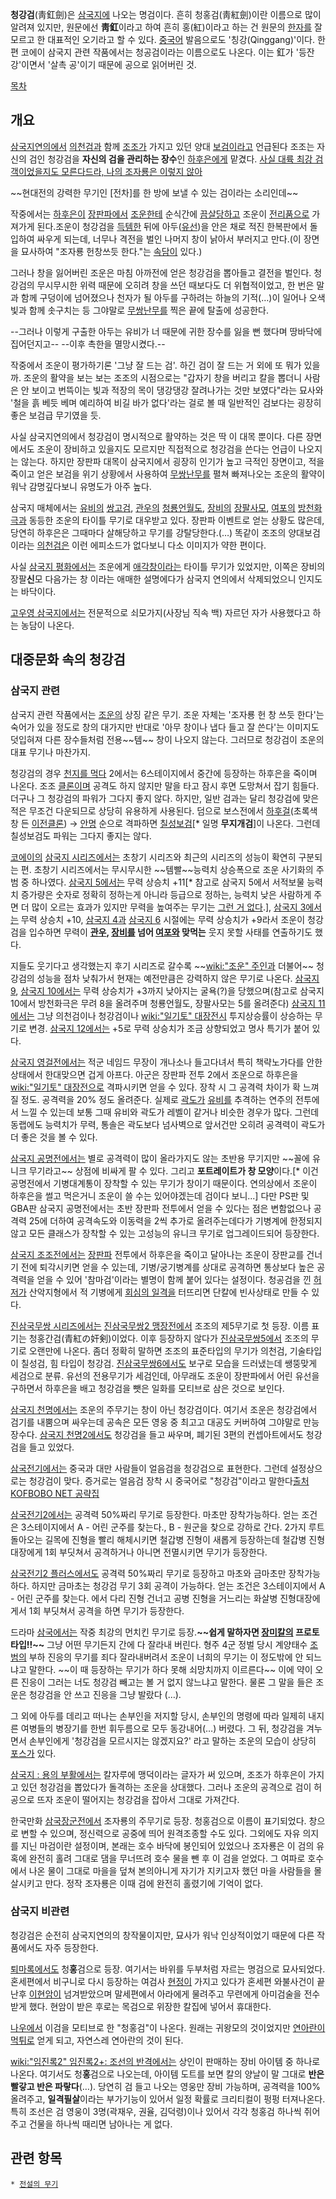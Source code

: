'''청강검'''(靑釭劍)은 [[삼국지]]에 나오는 명검이다. 흔히 청홍검(靑紅劍)이란 이름으로 많이 알려져 있지만, 원문에선 '''靑釭'''이라고 하여 흔히 홍(紅)이라고 하는 건 원문의 [[한자]]를 잘 모르고 한 대표적인 오기라고 할 수 있다. [[중국어]] 발음으로도 '칭강(Qinggang)'이다. 한편 코에이 삼국지 관련 작품에서는 청공검이라는 이름으로도 나온다. 이는 釭가 '등잔 강'이면서 '살촉 공'이기 때문에 공으로 읽어버린 것.

[[목차]]
== 개요  ==
[[삼국지연의]]에서 [[의천검]]과 함께 [[조조]]가 가지고 있던 양대 [[보검]]이라고 언급된다 조조는 자신의 검인 청강검을 '''자신의 검을 관리하는 장수'''인 [[하후은]]에게 맡겼다.
[http://1.bp.blogspot.com/-hciFDATi3qI/UShDdVcDPmI/AAAAAAAAAIY/XLfjNCfMbFQ/s1600/1.gif 사실 대륙 최강 검객이었을지도 모른다드라, 나의 조자룡은 이렇지 않아]

~~현대전의 강력한 무기인 [전차]를 한 방에 보낼 수 있는 검이라는 소리인데~~

작중에서는 [[하후은]]이 [[장판파]]에서 [[조운]]한테 순식간에 [[끔살]]당하고 조운이 [[전리품]]으로 가져가게 된다.조운이 청강검을 [[득템]]한 뒤에 아두([[유선]])을 안은 채로 적진 한복판에서 돌입하여 싸우게 되는데, 너무나 격전을 벌인 나머지 창이 낡아서 부러지고 만다.(이 장면을 묘사하여 "조자룡 헌창쓰듯 한다."는 [[속담]]이 있다.)

그러나 창을 잃어버린 조운은 마침 아까전에 얻은 청강검을 뽑아들고 결전을 벌인다. 청강검의 무시무시한 위력 때문에 오히려 창을 쓰던 때보다도 더 위협적이었고, 한 번은 말과 함께 구덩이에 넘어졌으나 천자가 될 아두를 구하려는 하늘의 기적(…)이 일어나 오색 빛과 함께 솟구치는 등 그야말로 [[무쌍난무]]를 찍은 끝에 탈출에 성공한다.

--그러나 이렇게 구출한 아두는 유비가 너 때문에 귀한 장수를 잃을 뻔 했다며 땅바닥에 집어던지고--
--이후 촉한을 멸망시켰다.--

작중에서 조운이 평가하기론 '그냥 잘 드는 검'. 하긴 검이 잘 드는 거 외에 또 뭐가 있을까. 조운의 활약을 보는 보는 조조의 시점으로는 "갑자기 창을 버리고 칼을 뽑더니 사람은 안 보이고 번뜩이는 빛과 적장의 목이 댕강댕강 잘려나가는 것만 보였다"라는 묘사와 '철을 흙 베듯 베며 예리하여 비길 바가 없다'라는 걸로 볼 때 일반적인 검보다는 굉장히 좋은 보검급 무기였을 듯.

사실 삼국지연의에서 청강검이 명시적으로 활약하는 것은 딱 이 대목 뿐이다. 다른 장면에서도 조운이 장비하고 있을지도 모르지만 직접적으로 청강검을 쓴다는 언급이 나오지는 않는다. 하지만 장판파 대목이 삼국지에서 굉장히 인기가 높고 극적인 장면이고, 적을 죽이고 얻은 보검을 위기 상황에서 사용하여 [[무쌍난무]]를 펼쳐 빠져나오는 조운의 활약이 워낙 감명깊다보니 유명도가 아주 높다.

삼국지 매체에서는 [[유비]]의 [[쌍고검]], [[관우]]의 [[청룡언월도]], [[장비]]의 [[장팔사모]], [[여포]]의 [[방천화극]]과 동등한 조운의 타이틀 무기로 대우받고 있다. 장판파 이벤트로 얻는 상황도 많은데, 당연히 하후은은 그때마다 살해당하고 무기를 강탈당한다.(…) 똑같이 조조의 양대보검이라는 [[의천검]]은 이런 에피소드가 없다보니 다소 이미지가 약한 편이다.

사실 [[삼국지 평화]]에서는 조운에게 [[애각창]]이라는 타이틀 무기가 있었지만, 이쪽은 장비의 장팔'''신'''모 다음가는 창 이라는 애매한 설명에다가 삼국지 연의에서 삭제되었으니 인지도는 바닥이다.

[[고우영 삼국지]]에서는 전문적으로 쇠모가지(사장님 직속 백) 자르던 자가 사용했다고 하는 농담이 나온다.
== 대중문화 속의 청강검 ==
=== 삼국지 관련 ===
삼국지 관련 작품에서는 [[조운]]의 상징 같은 무기. 조운 자체는 '조자룡 헌 창 쓰듯 한다'는 숙어가 있을 정도로 창의 대가지만 반대로 '아무 창이나 냅다 들고 잘 쓴다'는 이미지도 덧입혀져 다른 장수들처럼 전용~~템~~ 창이 나오지 않는다. 그러므로 청강검이 조운의 대표 무기나 마찬가지. 

청강검의 경우 [[천지를 먹다]] 2에서는 6스테이지에서 중간에 등장하는 하후은을 죽이며 나온다. 조조 [[클론]]이며 공격도 하지 않지만 말을 타고 잠시 후면 도망쳐서 잡기 힘들다. 더구나 그 청강검의 파워가 그다지 좋지 않다. 하지만, 일반 검과는 달리 청강검에 맞은 적은 무조건 다운되므로 상당히 유용하게 사용된다. 덤으로 보스전에서 [[하후걸]](초록색 창 든 [[이전]]클론) → [[안명]] 순으로 격파하면 [[칠성보검]][* 일명 '''무지개검''']이 나온다. 그런데 칠성보검도 파워는 그다지 좋지는 않다.

[[코에이]]의 [[삼국지 시리즈]]에서는 초창기 시리즈와 최근의 시리즈의 성능이 확연히 구분되는 편. 초창기 시리즈에서는 무시무시한 ~~템빨~~능력치 상승폭으로 조운 사기화의 주범 중 하나였다. [[삼국지 5]]에서는 무력 상승치 +11[* 참고로 삼국지 5에서 서적보물 능력치 증가량은 숫자로 정확히 정하는게 아니라 등급으로 정하는, 능력치 낮은 사람하게 주면 더 많이 오르는 효과가 있지만 무력을 높여주는 무기는 [[그런 거 없다]].], [[삼국지 3]]에서는 무력 상승치 +10, [[삼국지 4]]과 [[삼국지 6]] 시절에는 무력 상승치가 +9라서 조운이 청강검을 입수하면 무력이 '''[[관우]], [[장비]]를 넘어 [[여포]]와 맞먹는''' 웃지 못할 사태를 연출하기도 했다. 

지들도 웃기다고 생각했는지 후기 시리즈로 갈수록 ~~[[wiki:"조운" 주인]]과 더불어~~ 청강검의 성능을 점차 낮춰가서 현재는 예전만큼은 강력하지 않은 무기로 나온다. [[삼국지 9]], [[삼국지 10]]에서는 무력 상승치가 +3까지 낮아지는 굴욕(?)을 당했으며(참고로 삼국지10에서 방천화극은 무려 8을 올려주며 청룡언월도, 장팔사모는 5를 올려준다) [[삼국지 11]]에서는 그냥 의천검이나 청강검이나 [[wiki:"일기토" 대장전]]시 투지상승률이 상승하는 무기로 변경. [[삼국지 12]]에서는 +5로 무력 상승치가 조금 상향되었고 명사 특기가 붙어 있다.

[[삼국지 영걸전]]에서는 적군 네임드 무장이 개나소나 들고다녀서 특히 책략노가다를 안한 상태에서 한대맞으면 겁게 아프다. 아군은 장판파 전투 2에서 조운으로 하후은을 [[wiki:"일기토" 대장전]]으로 격파시키면 얻을 수 있다. 장착 시 그 공격력 차이가 확 느껴질 정도. 공격력을 20% 정도 올려준다. 실제로 [[곽도]]가 [[유비]]를 추격하는 연주의 전투에서 느낄 수 있는데 보통 그때 유비와 곽도가 레벨이 같거나 비슷한 경우가 많다. 그런데 동랩에도 능력치가 무력, 통솔은 곽도보다 넘사벽으로 앞서건만 오히려 공격력이 곽도가 더 좋은 것을 볼 수 있다.

[[삼국지 공명전]]에서는 별로 공격력이 많이 올라가지도 않는 초반용 무기지만 ~~꼴에 유니크 무기라고~~ 상점에 비싸게 팔 수 있다. 그리고 '''포트레이트가 창 모양'''이다.[* 이건 공명전에서 기병대계통이 장착할 수 있는 무기가 창이기 때문이다. 연의상에서 조운이 하후은을 썰고 먹은거니 조운이 쓸 수는 있어야겠는데 검이다 보니...] 다만 PS판 및 GBA판 삼국지 공명전에서는 초반 장판파 전투에서 얻을 수 있다는 점은 변함없으나 공격력 25에 더하여 공격속도와 이동력을 2씩 추가로 올려주는데다가 기병계에 한정되지 않고 모든 클래스가 장착할 수 있는 고성능의 유니크 무기로 업그레이드되어 등장한다.

[[삼국지 조조전]]에서는 [[장판파]] 전투에서 하후은을 죽이고 달아나는 조운이 장판교를 건너기 전에 퇴각시키면 얻을 수 있는데, 기병/궁기병계를 상대로 공격하면 통상보다 높은 공격력을 얻을 수 있어 '참마검'이라는 별명이 함께 붙어 있다는 설정이다. 청공검을 낀 [[허저]]가 산악지형에서 적 기병에게 [[회심의 일격]]을 터뜨리면 단칼에 빈사상태로 만들 수 있다.

[[진삼국무쌍 시리즈]]에서는 [[진삼국무쌍2 맹장전]]에서 조조의 제5무기로 첫 등장. 이름 표기는 청홍간검(青紅の奸剣)이었다. 이후 등장하지 않다가 [[진삼국무쌍5]]에서 조조의 무기로 오랜만에 나온다. 좀더 정확히 말하면 조조의 표준타입의 무기가 의천검, 기술타입이 칠성검, 힘 타입이 청강검. [[진삼국무쌍6]]에서도 보구로 모습을 드러냈는데 쌩뚱맞게 세검으로 분류. 유선의 전용무기가 세검인데, 아무래도 조운이 장판파에서 어린 유선을 구하면서 하후은을 배고 청강검을 뺏은 일화를 모티브로 삼은 것으로 보인다.  

[[삼국지 천명]]에서는 조운의 주무기는 창이 아닌 청강검이다. 여기서 조운은 청강검에서 검기를 내뿜으며 싸우는데 공속은 모든 영웅 중 최고고 대공도 커버하여 그야말로 만능 장수다. [[삼국지 천명2]]에서도 청강검을 들고 싸우며, 폐기된 3편의 컨셉아트에서도 청강검을 들고 있었다. 

[[삼국전기]]에서는 중국과 대만 사람들이 얼음검을 청강검으로 표현한다. 그런데 설정상으로는 청강검이 맞다. 증거로는 얼음검 장착 시 중국어로 "청강검"이라고 말한다[http://www.kofbobo.net/gameguide/arc/kov1/20080724/1216891700102_2.htm 출처 KOFBOBO NET 공략집]

[[삼국전기2]]에서는 공격력 50%짜리 무기로 등장한다. 마초만 장착가능하다.
얻는 조건은 3스테이지에서 A - 어린 군주를 찾는다., B - 원군을 찾으로 강하로 간다. 2가지 루트 돌아오는 길목에 진형을 빨리 해체시키면 철갑병 진형이 새롭게 등장하는데 철갑병 진형대장에게 1회 부딧쳐서 공격하거나 아니면 전멸시키면 무기가 등장한다.

[[삼국전기2 플러스]]에서도 공격력 50%짜리 무기로 등장하고 마초와 금마초만 장착가능하다. 하지만 금마초는 청강검 무기 3회 공격이 가능하다.
얻는 조건은 3스테이지에서 A - 어린 군주를 찾는다. 에서 다리 진형 건너고 공병 진형을 거느리는 화살병 진형대장에게서 1회 부딧쳐서 공격을 하면 무기가 등장한다.

드라마 [[삼국]]에서는 작중 최강의 먼치킨 무기로 등장.'''~~쉽게 말하자면 [[장미칼]]의 프로토타입!!~~''' 그냥 어떤 무기든지 간에 다 잘라내 버린다. 형주 4군 정벌 당시 계양태수 [[조범]]의 부하 진응의 무기를 죄다 잘라내버려서 조운이 너희의 무기는 이 정도밖에 안 되느냐고 말한다. ~~이 때 등장하는 무기가 하다 못해 쇠망치까지 이르른다~~ 이에 약이 오른 진응이 그러는 너도 청강검 빼고는 볼 거 없지 않느냐고 말한다. 물론 그 말을 들은 조운은 청강검을 안 쓰고 진응을 그냥 발랐다 (…).

그 외에 아두를 데리고 떠나는 손부인을 저지할 당시, 손부인의 명령에 따라 일제히 내지른 여병들의 병장기를 한번 휘두름으로 모두 동강내어(…) 버렸다. 그 뒤, 청강검을 겨누면서 손부인에게 '청강검을 모르시지는 않겠지요?' 라고 말하는 조운의 모습이 상당히 [[포스]]가 있다. 

[[삼국지 : 용의 부활]]에서는 칼자루에 맹덕이라는 글자가 써 있으며, 조조가 하후은이 가지고 있던 청강검을 뽑았다가 돌격하는 조운을 상대했다. 그러나 조운의 공격으로 검이 허공으로 뜨자 조운이 떨어지는 청강검을 잡아서 그대로 가져간다.

한국만화 [[삼국장군전]]에서 조자룡의 주무기로 등장. 청홍검으로 이름이 표기되었다. 창으로 변할 수 있으며, 정신력으로 공중에 띄어 원격조종할 수도 있다. 그외에도 자유 의지를 지닌 마검이란 설정이며, 본래는 호수 바닥에 봉인되어 있었으나 조자룡은 이 검의 유혹에 완전히 홀려 그대로 댐을 무너뜨려 호수 물을 뺀 후 이 검을 얻었다. 그 여파로 호수에서 나온 물이 그대로 마을을 덮쳐 본의아니게 자기가 지키고자 했던 마을 사람들을 몰살시키고 만다. 정작 조자룡은 이때 검에 완전히 홀렸기에 기억이 없다. 
=== 삼국지 비관련 ===
청강검은 순전히 삼국지연의의 창작물이지만, 묘사가 워낙 인상적이었기 때문에 다른 작품에서도 자주 등장한다.

[[퇴마록]]에서도 청'''홍'''검으로 등장. 여기서는 바위를 두부처럼 자르는 명검으로 묘사되었다. 혼세편에서 비구니로 다시 등장하는 여검사 [[현정]]이 가지고 있다가 혼세편 와불사건이 끝난후 [[이현암]]이 넘겨받았으며 말세편에서 아라에게 물려주고 무련에게 아미검술을 전수받게 했다. 현암이 받은 후로는 목검으로 위장한 칼집에 넣어서 휴대한다.  

[[나우]]에서 이검을 모티브로 한 "청홍검"이 나온다. 원래는 귀왕모의 것이었지만 [[연아란]]이 [[먹튀]]로 얻게 되고, 자연스레 연아란의 것이 된다.

[[wiki:"임진록2" 임진록2+: 조선의 반격]]에서는 상인이 판매하는 장비 아이템 중 하나로 나온다. 여기서도 청'''홍'''검으로 나오는데, 아이템 도트를 보면 칼의 양날이 말 그대로 '''반은 빨갛고 반은 파랗다'''(…). 당연히 검 들고 나오는 영웅만 장비 가능하며, 공격력을 100% 올려주고, '''일격필살'''이라는 부가기능이 있어서 일정 확률로 크리티컬이 펑펑 터져나온다. 특히 조선은 검 영웅이 3명(곽재우, 권율, 김덕령)이나 있어서 각각 청홍검 하나씩 쥐어주고 건물을 하나씩 때리면 남아나는 게 없다.

== 관련 항목 ==
 * [[전설의 무기]]
